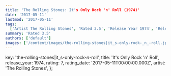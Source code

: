 ```yaml
---
title: 'The Rolling Stones: It's Only Rock 'n' Roll (1974)'
date: '2017-05-11'
lastmod: '2017-05-11'
tags:
  ['Artist The Rolling Stones', 'Rated 3.5', 'Release Year 1974', 'Release Decade 1970']
summary: 'Rated 3.5'
authors: ['default']
images: ['/content/images/the-rolling-stones|it_s-only-rock-_n_-roll.jpg']
---
```


  key: 'the-rolling-stones|it_s-only-rock-_n_-roll',
  title: 'It's Only Rock 'n' Roll',
  release_year: 1974,
  rating: 7,
  rating_date: '2017-05-11T00:00:00.000Z',
  artist: 'The Rolling Stones',
};

<MusicRating data={data} />
